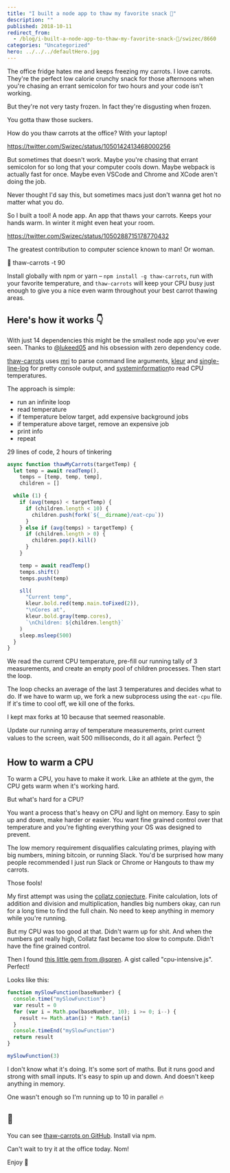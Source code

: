 ```yaml
---
title: "I built a node app to thaw my favorite snack 🥕"
description: ""
published: 2018-10-11
redirect_from:
  - /blog/i-built-a-node-app-to-thaw-my-favorite-snack-🥕/swizec/8660
categories: "Uncategorized"
hero: ../../../defaultHero.jpg
---
```


The office fridge hates me and keeps freezing my carrots. I love carrots. They're the perfect low calorie crunchy snack for those afternoons when you're chasing an errant semicolon for two hours and your code isn't working.

But they're not very tasty frozen. In fact they're disgusting when frozen.

You gotta thaw those suckers.

How do you thaw carrots at the office? With your laptop!

https://twitter.com/Swizec/status/1050142413468000256

But sometimes that doesn't work. Maybe you're chasing that errant semicolon for so long that your computer cools down. Maybe webpack is actually fast for once. Maybe even VSCode and Chrome and XCode aren't doing the job.

Never thought I'd say this, but sometimes macs just don't wanna get hot no matter what you do.

So I built a tool! A node app. An app that thaws your carrots. Keeps your hands warm. In winter it might even heat your room.

https://twitter.com/Swizec/status/1050288715178770432

The greatest contribution to computer science known to man! Or woman.

🥕 thaw-carrots -t 90

Install globally with npm or yarn – `npm install -g thaw-carrots`, run with your favorite temperature, and `thaw-carrots` will keep your CPU busy just enough to give you a nice even warm throughout your best carrot thawing areas.

## Here's how it works 👇

With just 14 dependencies this might be the smallest node app you've ever seen. Thanks to [@lukeed05](https://twitter.com/lukeed05) and his obsession with zero dependency code.

[thaw-carrots](https://github.com/Swizec/thaw-carrots) uses [mri](https://github.com/lukeed/mri) to parse command line arguments, [kleur](https://github.com/lukeed/kleur) and [single-line-log](https://github.com/freeall/single-line-log) for pretty console output, and [systeminformation](https://github.com/sebhildebrandt/systeminformation)to read CPU temperatures.

The approach is simple:

- run an infinite loop
- read temperature
- if temperature below target, add expensive background jobs
- if temperature above target, remove an expensive job
- print info
- repeat

29 lines of code, 2 hours of tinkering

```javascript
async function thawMyCarrots(targetTemp) {
  let temp = await readTemp(),
    temps = [temp, temp, temp],
    children = []

  while (1) {
    if (avg(temps) < targetTemp) {
      if (children.length < 10) {
        children.push(fork(`${__dirname}/eat-cpu`))
      }
    } else if (avg(temps) > targetTemp) {
      if (children.length > 0) {
        children.pop().kill()
      }
    }

    temp = await readTemp()
    temps.shift()
    temps.push(temp)

    sll(
      "Current temp",
      kleur.bold.red(temp.main.toFixed(2)),
      "\nCores at",
      kleur.bold.gray(temp.cores),
      `\nChildren: ${children.length}`
    )
    sleep.msleep(500)
  }
}
```

We read the current CPU temperature, pre-fill our running tally of 3 measurements, and create an empty pool of children processes. Then start the loop.

The loop checks an average of the last 3 temperatures and decides what to do. If we have to warm up, we fork a new subprocess using the `eat-cpu` file. If it's time to cool off, we kill one of the forks.

I kept max forks at 10 because that seemed reasonable.

Update our running array of temperature measurements, print current values to the screen, wait 500 milliseconds, do it all again. Perfect 👌

## How to warm a CPU

To warm a CPU, you have to make it work. Like an athlete at the gym, the CPU gets warm when it's working hard.

But what's hard for a CPU?

You want a process that's heavy on CPU and light on memory. Easy to spin up and down, make harder or easier. You want fine grained control over that temperature and you're fighting everything your OS was designed to prevent.

The low memory requirement disqualifies calculating primes, playing with big numbers, mining bitcoin, or running Slack. You'd be surprised how many people recommended I just run Slack or Chrome or Hangouts to thaw my carrots.

Those fools!

My first attempt was using the [collatz conjecture](https://en.wikipedia.org/wiki/Collatz_conjecture). Finite calculation, lots of addition and division and multiplication, handles big numbers okay, can run for a long time to find the full chain. No need to keep anything in memory while you're running.

But my CPU was too good at that. Didn't warm up for shit. And when the numbers got really high, Collatz fast became too slow to compute. Didn't have the fine grained control.

Then I found [this little gem from @sqren](https://gist.github.com/sqren/5083d73f184acae0c5b7). A gist called "cpu-intensive.js". Perfect!

Looks like this:

```javascript
function mySlowFunction(baseNumber) {
  console.time("mySlowFunction")
  var result = 0
  for (var i = Math.pow(baseNumber, 10); i >= 0; i--) {
    result += Math.atan(i) * Math.tan(i)
  }
  console.timeEnd("mySlowFunction")
  return result
}

mySlowFunction(3)
```

I don't know what it's doing. It's some sort of maths. But it runs good and strong with small inputs. It's easy to spin up and down. And doesn't keep anything in memory.

One wasn't enough so I'm running up to 10 in parallel 🔥

## 🥕

You can see [thaw-carrots on GitHub](https://github.com/Swizec/thaw-carrots). Install via npm.

Can't wait to try it at the office today. Nom!

Enjoy 🥕
